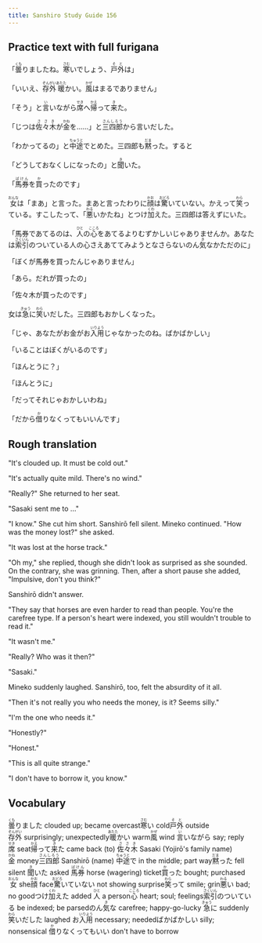 ```yaml
---
title: Sanshiro Study Guide 156
---
```


## Practice text with full furigana

<p>
「<ruby><rb>曇</rb><rt>くも</rt></ruby>りましたね。<ruby><rb>寒</rb><rt>さむ</rt></ruby>いでしょう、<ruby><rb>戸外</rb><rt>そと</rt></ruby>は」
</p>

<p>
「いいえ、<ruby><rb>存外</rb><rt>ぞんがい</rt></ruby><ruby><rb>暖</rb><rt>あたた</rt></ruby>かい。<ruby><rb>風</rb><rt>かぜ</rt></ruby>はまるでありません」
</p>

<p>
「そう」と<ruby><rb>言</rb><rt>い</rt></ruby>いながら<ruby><rb>席</rb><rt>せき</rt></ruby>へ<ruby><rb>帰</rb><rt>かえ</rt></ruby>って<ruby><rb>来</rb><rt>き</rt></ruby>た。
</p>

<p>
「じつは<ruby><rb>佐々木</rb><rt>ささき</rt></ruby>が<ruby><rb>金</rb><rt>かね</rt></ruby>を……」と<ruby><rb>三四郎</rb><rt>さんしろう</rt></ruby>から言いだした。
</p>

<p>
「わかってるの」と<ruby><rb>中途</rb><rt>ちゅうと</rt></ruby>でとめた。三四郎も<ruby><rb>黙</rb><rt>だま</rt></ruby>った。すると
</p>

<p>
「どうしておなくしになったの」と<ruby><rb>聞</rb><rt>き</rt></ruby>いた。
</p>

<p>
「<ruby><rb>馬券</rb><rt>ばけん</rt></ruby>を<ruby><rb>買</rb><rt>か</rt></ruby>ったのです」
</p>

<p>
<ruby><rb>女</rb><rt>おんな</rt></ruby>は「まあ」と言った。まあと言ったわりに<ruby><rb>顔</rb><rt>かお</rt></ruby>は<ruby><rb>驚</rb><rt>おどろ</rt></ruby>いていない。かえって<ruby><rb>笑</rb><rt>わら</rt></ruby>っている。すこしたって、「<ruby><rb>悪</rb><rt>わる</rt></ruby>いかたね」とつけ<ruby><rb>加</rb><rt>くわ</rt></ruby>えた。三四郎は答えずにいた。
</p>

<p>
「馬券であてるのは、<ruby><rb>人</rb><rt>ひと</rt></ruby>の<ruby><rb>心</rb><rt>こころ</rt></ruby>をあてるよりむずかしいじゃありませんか。あなたは<ruby><rb>索引</rb><rt>さくいん</rt></ruby>のついている人の心さえあててみようとなさらないのん<ruby><rb>気</rb><rt>き</rt></ruby>なかただのに」
</p>

「ぼくが馬券を買ったんじゃありません」

「あら。だれが買ったの」

「佐々木が買ったのです」

<p>
女は<ruby><rb>急</rb><rt>きゅう</rt></ruby>に<ruby><rb>笑</rb><rt>わら</rt></ruby>いだした。三四郎もおかしくなった。
</p>

<p>
「じゃ、あなたがお金がお<ruby><rb>入用</rb><rt>いりよう</rt></ruby>じゃなかったのね。ばかばかしい」
</p>

「いることはぼくがいるのです」

「ほんとうに？」

「ほんとうに」

「だってそれじゃおかしいわね」

<p>
「だから<ruby><rb>借</rb><rt>か</rt></ruby>りなくってもいいんです」
</p>


## Rough translation

"It's clouded up. It must be cold out."

"It's actually quite mild. There's no wind."

"Really?" She returned to her seat.

"Sasaki sent me to ..."

"I know." She cut him short. Sanshirō fell silent. Mineko continued. "How was the money lost?" she asked.

"It was lost at the horse track."

"Oh my," she replied, though she didn't look as surprised as she sounded. On the contrary, she was grinning. Then, after a short pause she added, "Impulsive, don't you think?"

Sanshirō didn't answer.

"They say that horses are even harder to read than people. You're the carefree type. If a person's heart were indexed, you still wouldn't trouble to read it."

"It wasn't me."

"Really? Who was it then?"

"Sasaki."

Mineko suddenly laughed. Sanshirō, too, felt the absurdity of it all.

"Then it's not really you who needs the money, is it? Seems silly."

"I'm the one who needs it."

"Honestly?"

"Honest."

"This is all quite strange."

"I don't have to borrow it, you know."             


## Vocabulary

<p>
<span class="vocabstudy"><ruby><rb>曇</rb><rt>くも</rt></ruby>りました&nbsp;clouded up; became overcast</span><span class="vocabstudy"><ruby><rb>寒</rb><rt>さむ</rt></ruby>い&nbsp;cold</span><span class="vocabstudy"><ruby><rb>戸外</rb><rt>そと</rt></ruby>&nbsp;outside</span>
<span class="vocabstudy"><ruby><rb>存外</rb><rt>ぞんがい</rt></ruby>&nbsp;surprisingly; unexpectedly</span><span class="vocabstudy"><ruby><rb>暖</rb><rt>あたた</rt></ruby>かい&nbsp;warm</span><span class="vocabstudy"><ruby><rb>風</rb><rt>かぜ</rt></ruby>&nbsp;wind</span>
<span class="vocabstudy"><ruby><rb>言</rb><rt>い</rt></ruby>いながら&nbsp;say; reply</span><span class="vocabstudy"><ruby><rb>席</rb><rt>せき</rt></ruby>&nbsp;seat</span><span class="vocabstudy"><ruby><rb>帰</rb><rt>かえ</rt></ruby>って<ruby><rb>来</rb><rt>き</rt></ruby>た&nbsp;came back (to)</span>
<span class="vocabstudy"><ruby><rb>佐々木</rb><rt>ささき</rt></ruby>&nbsp;Sasaki (Yojirō's family name)</span><span class="vocabstudy"><ruby><rb>金</rb><rt>かね</rt></ruby>&nbsp;money</span><span class="vocabstudy"><ruby><rb>三四郎</rb><rt>さんしろう</rt></ruby>&nbsp;Sanshirō (name)</span>
<span class="vocabstudy"><ruby><rb>中途</rb><rt>ちゅうと</rt></ruby>で&nbsp;in the middle; part way</span><span class="vocabstudy"><ruby><rb>黙</rb><rt>だま</rt></ruby>った&nbsp;fell silent</span>
<span class="vocabstudy"><ruby><rb>聞</rb><rt>き</rt></ruby>いた&nbsp;asked</span>
<span class="vocabstudy"><ruby><rb>馬券</rb><rt>ばけん</rt></ruby>&nbsp;horse (wagering) ticket</span><span class="vocabstudy"><ruby><rb>買</rb><rt>か</rt></ruby>った&nbsp;bought; purchased</span>
<span class="vocabstudy"><ruby><rb>女</rb><rt>おんな</rt></ruby>&nbsp;she</span><span class="vocabstudy"><ruby><rb>顔</rb><rt>かお</rt></ruby>&nbsp;face</span><span class="vocabstudy"><ruby><rb>驚</rb><rt>おどろ</rt></ruby>いていない&nbsp;not showing surprise</span><span class="vocabstudy"><ruby><rb>笑</rb><rt>わら</rt></ruby>って&nbsp;smile; grin</span><span class="vocabstudy"><ruby><rb>悪</rb><rt>わる</rt></ruby>い&nbsp;bad; no good</span><span class="vocabstudy">つけ<ruby><rb>加</rb><rt>くわ</rt></ruby>えた&nbsp;added</span>
<span class="vocabstudy"><ruby><rb>人</rb><rt>ひと</rt></ruby>&nbsp;a person</span><span class="vocabstudy"><ruby><rb>心</rb><rt>こころ</rt></ruby>&nbsp;heart; soul; feelings</span><span class="vocabstudy"><ruby><rb>索引</rb><rt>さくいん</rt></ruby>のついている&nbsp;be indexed; be parsed</span><span class="vocabstudy">のん<ruby><rb>気</rb><rt>き</rt></ruby>な&nbsp;carefree; happy-go-lucky</span>
<span class="vocabstudy"><ruby><rb>急</rb><rt>きゅう</rt></ruby>に&nbsp;suddenly</span><span class="vocabstudy"><ruby><rb>笑</rb><rt>わら</rt></ruby>いだした&nbsp;laughed</span>
<span class="vocabstudy">お<ruby><rb>入用</rb><rt>いりよう</rt></ruby>&nbsp;necessary; needed</span><span class="vocabstudy">ばかばかしい&nbsp;silly; nonsensical</span>
<span class="vocabstudy"><ruby><rb>借</rb><rt>か</rt></ruby>りなくってもいい&nbsp;don't have to borrow</span>
</p>
